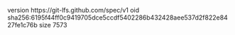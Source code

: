version https://git-lfs.github.com/spec/v1
oid sha256:6195f44ff0c9419705dce5ccdf5402286b432428aee537d2f822e8427fe1c76b
size 7573

